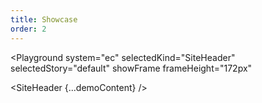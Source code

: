 ```yaml
---
title: Showcase
order: 2
---
```




<Playground
  system="ec"
  selectedKind="SiteHeader"
  selectedStory="default"
  showFrame
  frameHeight="172px"
>
  <SiteHeader {...demoContent} />
</Playground>
